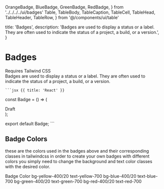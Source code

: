   OrangeBadge,
  BlueBadge,
  GreenBadge,
  RedBadge,
} from '../../../../ui/badges'
  Table,
  TableBody,
  TableCaption,
  TableCell,
  TableHead,
  TableHeader,
  TableRow,
} from '@/components/ui/table'

  title: 'Badges',
  description:
    'Badges are used to display a status or a label. They are often used to indicate the status of a project, a build, or a version.',
}

# Badges

<div>Requires Tailwind CSS</div>
<div>
  Badges are used to display a status or a label. They are often used to
  indicate the status of a project, a build, or a version.
</div>

<div className='inline-flex items-center justify-center w-full py-8 border rounded-lg gap-3'>
<OrangeBadge />
<BlueBadge/>
<GreenBadge/>
<RedBadge/>
</div>
 <CodeGroup title="Code">

    ```jsx {{ title: 'React' }}

const Badge = () => (

<div className="flex items-center rounded-full bg-yellow-400/20 px-1.5 py-0.5 text-sm font-medium text-yellow-700 sm:text-xs/5">
  Draft
</div>
);

export default Badge;
    ```
    </CodeGroup>

## Badge Colors

these are the colors used in the badges above and their corresponding classes in tailwindcss in order to create your own badges with different colors you simply need to change the background and text color classes with the desired color.

<Table>
  <TableHeader>
    <TableRow>
      <TableHead class="px-4 py-2">Badge</TableHead>
      <TableHead class="px-4 py-2">Color</TableHead>
    </TableRow>
  </TableHeader>
  <TableBody>
    <TableRow>
      <TableCell class="border px-4 py-2">
        <OrangeBadge />
      </TableCell>
      <TableCell class="border px-4 py-2">
        bg-yellow-400/20 text-yellow-700
      </TableCell>
    </TableRow>
    <TableRow>
      <TableCell class="border px-4 py-2">
        <BlueBadge />
      </TableCell>
      <TableCell class="border px-4 py-2">
        bg-blue-400/20 text-blue-700
      </TableCell>
    </TableRow>
    <TableRow>
      <TableCell class="border px-4 py-2">
        <GreenBadge />
      </TableCell>
      <TableCell class="border px-4 py-2">
        bg-green-400/20 text-green-700
      </TableCell>
    </TableRow>
    <TableRow>
      <TableCell class="border px-4 py-2">
        <RedBadge />
      </TableCell>
      <TableCell class="border px-4 py-2">bg-red-400/20 text-red-700</TableCell>
    </TableRow>
  </TableBody>
</Table>
